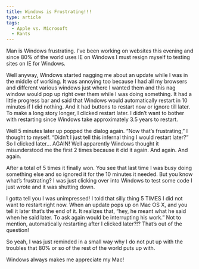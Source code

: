 ```yaml
---
title: Windows is Frustrating!!!
type: article
tags:
  - Apple vs. Microsoft
  - Rants
---
```


Man is Windows frustrating. I’ve been working on websites this evening and since 80% of the world uses IE on Windows I must resign myself to testing sites on IE for Windows.

Well anyway, Windows started nagging me about an update while I was in the middle of working. It was annoying too because I had all my browsers and different various windows just where I wanted them and this nag window would pop up right over them while I was doing something. It had a little progress bar and said that Windows would automatically restart in 10 minutes if I did nothing. And it had buttons to restart now or ignore till later. To make a long story longer, I clicked restart later. I didn’t want to bother with restarting since Windows take approximately 3.5 years to restart.

Well 5 minutes later up popped the dialog again. “Now that’s frustrating,” I thought to myself. “Didn’t I just tell this infernal thing I would restart later?” So I clicked later… AGAIN! Well apparently Windows thought it misunderstood me the first 2 times because it did it again. And again. And again.

After a total of 5 times it finally won. You see that last time I was busy doing something else and so ignored it for the 10 minutes it needed. But you know what’s frustrating? I was just clicking over into Windows to test some code I just wrote and it was shutting down.

I gotta tell you I was unimpressed! I told that silly thing 5 TIMES I did not want to restart right now. When an update pops up on Mac OS X, and you tell it later that’s the end of it. It realizes that, “hey, he meant what he said when he said later. To ask again would be interrupting his work.” Not to mention, automatically restarting after I clicked later?!? That’s out of the question!

So yeah, I was just reminded in a small way why I do not put up with the troubles that 80% or so of the rest of the world puts up with.

Windows always makes me appreciate my Mac!
